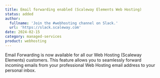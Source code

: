 ```yaml
---
title: Email forwarding enabled (Scaleway Elements Web Hosting)
status: added
author:
  fullname: 'Join the #webhosting channel on Slack.'
  url: 'https://slack.scaleway.com'
date: 2024-02-15
category: managed-services
product: webhosting
---
```


Email Forwarding is now available for all our Web Hosting (Scaleway Elements) customers. This feature allows you to seamlessly forward incoming emails from your professional Web Hosting email address to your personal inbox.